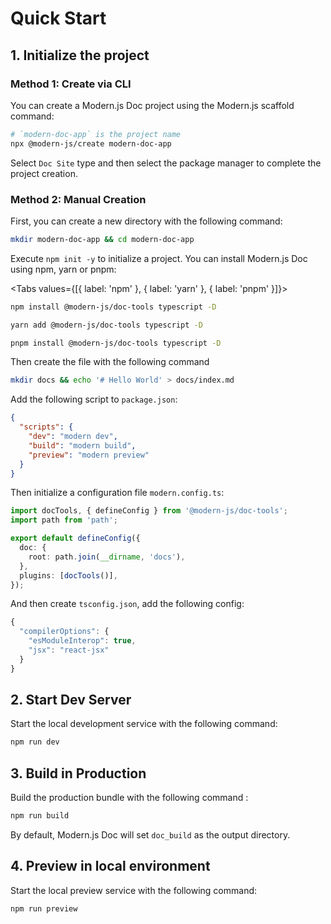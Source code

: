 # Quick Start

## 1. Initialize the project

### Method 1: Create via CLI

You can create a Modern.js Doc project using the Modern.js scaffold command:

```bash
# `modern-doc-app` is the project name
npx @modern-js/create modern-doc-app
```

Select `Doc Site` type and then select the package manager to complete the project creation.

### Method 2: Manual Creation

First, you can create a new directory with the following command:

```bash
mkdir modern-doc-app && cd modern-doc-app
```

Execute `npm init -y` to initialize a project. You can install Modern.js Doc using npm, yarn or pnpm:


<Tabs values={[{ label: 'npm' }, { label: 'yarn' }, { label: 'pnpm' }]}>
  <Tab>

```sh
npm install @modern-js/doc-tools typescript -D
```

  </Tab>

<Tab>

```sh
yarn add @modern-js/doc-tools typescript -D
```

</Tab>

<Tab>

```sh
pnpm install @modern-js/doc-tools typescript -D
```

</Tab>

</Tabs>

Then create the file with the following command

```bash
mkdir docs && echo '# Hello World' > docs/index.md
```

Add the following script to `package.json`:

```json
{
  "scripts": {
    "dev": "modern dev",
    "build": "modern build",
    "preview": "modern preview"
  }
}
```

Then initialize a configuration file `modern.config.ts`:

```ts title="modern.config.ts"
import docTools, { defineConfig } from '@modern-js/doc-tools';
import path from 'path';

export default defineConfig({
  doc: {
    root: path.join(__dirname, 'docs'),
  },
  plugins: [docTools()],
});
```

And then create `tsconfig.json`, add the following config:

```ts
{
  "compilerOptions": {
    "esModuleInterop": true,
    "jsx": "react-jsx"
  }
}
```

## 2. Start Dev Server

Start the local development service with the following command:

```bash
npm run dev
```

## 3. Build in Production

Build the production bundle with the following command
:

```bash
npm run build
```

By default, Modern.js Doc will set `doc_build` as the output directory.

## 4. Preview in local environment

Start the local preview service with the following command:

```bash
npm run preview
```
